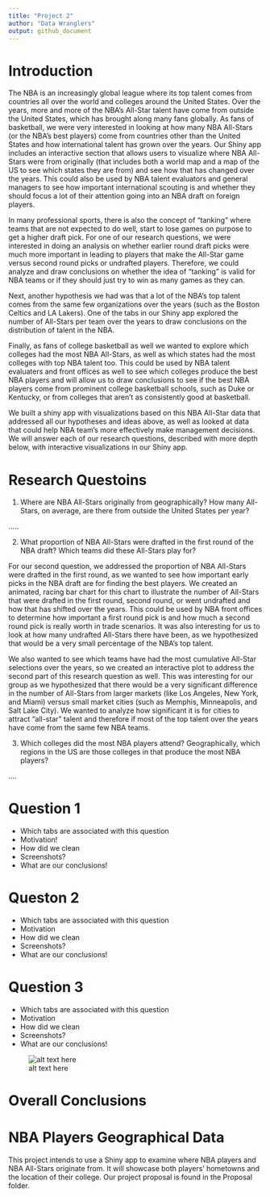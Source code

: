 ```yaml
---
title: "Project 2"
author: "Data Wranglers"
output: github_document
---
```


# Introduction

The NBA is an increasingly global league where its top talent comes from countries all over the world and colleges around the United States. Over the years, more and more of the NBA's All-Star talent have come from outside the United States, which has brought along many fans globally. As fans of basketball, we were very interested in looking at how many NBA All-Stars (or the NBA's best players) come from countries other than the United States and how international talent has grown over the years. Our Shiny app includes an interactive section that allows users to visualize where NBA All-Stars were from originally (that includes both a world map and a map of the US to see which states they are from) and see how that has changed over the years. This could also be used by NBA talent evaluators and general managers to see how important international scouting is and whether they should focus a lot of their attention going into an NBA draft on foreign players.

In many professional sports, there is also the concept of "tanking" where teams that are not expected to do well, start to lose games on purpose to get a higher draft pick. For one of our research questions, we were interested in doing an analysis on whether earlier round draft picks were much more important in leading to players that make the All-Star game versus second round picks or undrafted players. Therefore, we could analyze and draw conclusions on whether the idea of "tanking" is valid for NBA teams or if they should just try to win as many games as they can. 

Next, another hypothesis we had was that a lot of the NBA's top talent comes from the same few organizations over the years (such as the Boston Celtics and LA Lakers). One of the tabs in our Shiny app explored the number of All-Stars per team over the years to draw conclusions on the distribution of talent in the NBA.

Finally, as fans of college basketball as well we wanted to explore which colleges had the most NBA All-Stars, as well as which states had the most colleges with top NBA talent too. This could be used by NBA talent evaluaters and front offices as well to see which colleges produce the best NBA players and will allow us to draw conclusions to see if the best NBA players come from prominent college basketball schools, such as Duke or Kentucky, or from colleges that aren't as consistently good at basketball.

We built a shiny app with visualizations based on this NBA All-Star data that addressed all our hypotheses and ideas above, as well as looked at data that could help NBA team's more effectively make management decisions. We will answer each of our research questions, described with more depth below, with interactive visualizations in our Shiny app.


# Research Questoins

1. Where are NBA All-Stars originally from geographically? How many All-Stars, on average, are there from outside the United States per year?

.....

2. What proportion of NBA All-Stars were drafted in the first round of the NBA draft? Which teams did these All-Stars play for?

For our second question, we addressed the proportion of NBA All-Stars were drafted in the first round, as we wanted to see how important early picks in the NBA draft are for finding the best players. We created an animated, racing bar chart for this chart to illustrate the number of All-Stars that were drafted in the first round, second round, or went undrafted and how that has shifted over the years. This could be used by NBA front offices to determine how important a first round pick is and how much a second round pick is really worth in trade scenarios. It was also interesting for us to look at how many undrafted All-Stars there have been, as we hypothesized that would be a very small percentage of the NBA's top talent.

We also wanted to see which teams have had the most cumulative All-Star selections over the years, so we created an interactive plot to address the second part of this research question as well. This was interesting for our group as we hypothesized that there would be a very significant difference in the number of All-Stars from larger markets (like Los Angeles, New York, and Miami) versus small market cities (such as Memphis, Minneapolis, and Salt Lake City). We wanted to analyze how significant it is for cities to attract "all-star" talent and therefore if most of the top talent over the years have come from the same few NBA teams.  

3. Which colleges did the most NBA players attend? Geographically, which regions in the US are those colleges in that produce the most NBA players?

....


# Question 1

- Which tabs are associated with this question
- Motivation!
- How did we clean
- Screenshots?
- What are our conclusions!



# Queston 2

- Which tabs are associated with this question
- Motivation
- How did we clean
- Screenshots?
- What are our conclusions!



# Question 3

- Which tabs are associated with this question
- Motivation
- How did we clean
- Screenshots?
- What are our conclusions!

![alt text here](images/all_stars_by_state.png)



# Overall Conclusions



# NBA Players Geographical Data

This project intends to use a Shiny app to examine where NBA players and NBA All-Stars originate from. It will showcase both players' hometowns and the location of their college. Our project proposal is found in the Proposal folder.